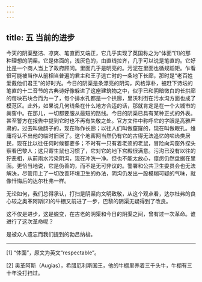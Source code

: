 ```yaml
---
---
---
```

title: 五 当前的进步
---




今天的阴渠整洁、凉爽、笔直而又端正，它几乎实现了英国称之为“体面”[1]的那种理想的阴渠。它是体面的，浅灰色的，由直线拉齐，几乎可以说是笔直的。它好比是一个商人当上了政府顾问。里面几乎是明亮的。污泥在里面也循规蹈矩。乍看很可能被当作从前相当普遍的君主和王子逃亡时的一条地下长廊，那时是“老百姓爱戴他们君王”的好时光。今日的阴渠是条漂亮的阴沟，风格淳朴，被赶下诗坛的笔直的十二音节的古典诗好像躲进了这座建筑物之中，似乎已和阴暗微白的长拱廊的每块石块合而为一了，每个排水孔都是一个拱廊，里沃利街在污水沟方面也成了模范区。此外，如果说几何线条在什么地方合适的话，那就肯定是在一个大城市的粪窖中。在那儿，一切都要服从最短的路线。今日的阴渠已具有某种正式的外表。甚至警方在报告中提到它时也不再有失敬之处。官方文件中称呼它的字眼是高雅严肃的，过去叫做肠子的，现在称作长廊；以往人们叫做窟窿的，现在叫做眼孔。维庸将认不出他的临时旧居了。这个地窖网当然仍有它的古得无法追忆的啮齿类居民，现在比以往任何时候都要多；不时有一只有着老须的老鼠，冒险向沟窗外探头察看巴黎人；这只寄生鼠也习惯了，它对它的地下宫殿很满意。污沟已没有以往的狞恶相，从前雨水污染阴沟，现在冲洗一净。但也不能太放心，瘴疠仍然盘据在里面。更恰当地说，它是伪善的，而不是无可非议的。警署和公共卫生委员会也无法解决，尽管用上了一切改善环境卫生的办法，阴沟仍发出一股模糊可疑的气味，就像忏悔后的达尔杜弗一样。

无论如何，我们总得承认，打扫是阴渠向文明致敬，从这个观点看，达尔杜弗的良心较之奥革阿斯[2]的牛棚又前进了一步，巴黎的阴渠无疑得到了改良。

这不仅是进步，这是蜕变，在古老的阴渠和今日的阴渠之间，曾有过一次革命。谁进行了这次革命呢？

是被众人遗忘而我们提到的勃吕纳梭。



* * *



[1] “体面”，原文为英文“respectable”。

[2] 奥革阿斯（Augias），希腊厄利斯国王，他的牛棚里养着三千头牛，牛棚有三十年没打扫过。